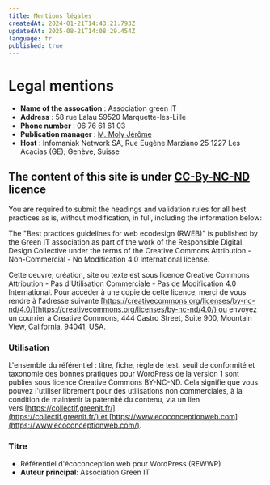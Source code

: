 ```yaml
---
title: Mentions légales
createdAt: 2024-01-21T14:43:21.793Z
updatedAt: 2025-08-21T14:08:29.454Z
language: fr
published: true
---
```


# Legal mentions

* **Name of the assocation** : Association green IT
* **Address** : 58 rue Lalau 59520 Marquette-les-Lille
* **Phone number** : 06 76 61 61 03
* **Publication manager** : [M. Moly Jérôme](https://ref.greenit.fr/wp/jerome@greenit.fr)
* **Host** : Infomaniak Network SA, Rue Eugène Marziano 25 1227 Les Acacias (GE); Genève, Suisse

## The content of this site is under [CC-By-NC-ND](https://creativecommons.org/licenses/by-nc-nd/4.0/) licence

You are required to submit the headings and validation rules for all best practices as is, without modification, in full, including the information below:

The "Best practices guidelines for web ecodesign (RWEB)" is published by the Green IT association as part of the work of the Responsible Digital Design Collective under the terms of the Creative Commons Attribution - Non-Commercial - No Modification 4.0 International license.

Cette oeuvre, création, site ou texte est sous licence Creative Commons Attribution - Pas d'Utilisation Commerciale - Pas de Modification 4.0 International. Pour accéder à une copie de cette licence, merci de vous rendre à l'adresse suivante [https://creativecommons.org/licenses/by-nc-nd/4.0/](https://creativecommons.org/licenses/by-nc-nd/4.0/) ou envoyez un courrier à Creative Commons, 444 Castro Street, Suite 900, Mountain View, California, 94041, USA.

### Utilisation

L'ensemble du référentiel : titre, fiche, règle de test, seuil de conformité et taxonomie des bonnes pratiques pour WordPress de la version 1 sont publiés sous licence Creative Commons BY-NC-ND. Cela signifie que vous pouvez l'utiliser librement pour des utilisations non commerciales, à la condition de maintenir la paternité du contenu, via un lien vers [https://collectif.greenit.fr/](https://collectif.greenit.fr/) et [https://www.ecoconceptionweb.com](https://www.ecoconceptionweb.com/).

### Titre

* Référentiel d'écoconception web pour WordPress (REWWP)
* **Auteur principal**: Association Green IT
